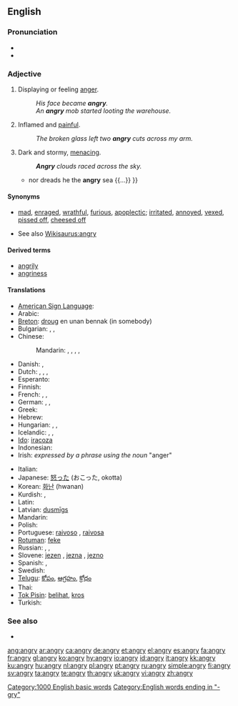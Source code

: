 ==English==

===Pronunciation===
* {{IPA|/ˈæŋ.gri/}}
* {{audio|en-us-angry.ogg|Audio (US)}}

===Adjective===
{{en-adj|angr|ier}}

# Displaying or feeling [[anger]].
#: ''His face became '''angry'''.''
#: ''An '''angry''' mob started looting the warehouse.''
# {{context|said about a wound or a rash}} Inflamed and [[painful]].
#: ''The broken glass left two '''angry''' cuts across my arm.''
# {{figurative|said about the sky or the sea}} Dark and stormy, [[menacing]].
#: '''''Angry''' clouds raced across the sky.''
#* {{quote-book|1756|[[w:Christopher Smart|Christopher Smart]]|3=[http://books.google.com/books?id=fnpYmCFiZlcC The Book of the Epodes]|chapter=Ode II|by=[[w:Horace|Horace]]
|passage={{...}} nor dreads he the '''angry''' sea {{...}} }}

====Synonyms====
* {{sense|displaying anger}} [[mad]], [[enraged]], [[wrathful]], [[furious]], [[apoplectic]]; [[irritated]], [[annoyed]], [[vexed]], [[pissed off]], [[cheesed off]]
* See also [[Wikisaurus:angry]]

====Derived terms====
* [[angrily]]
* [[angriness]]

====Translations====
{{trans-top|displaying anger}}
* [[American Sign Language]]: {{tø|ase|Claw5@NearNose-PalmBack}}
* Arabic: {{t|ar|غاضب|tr=ghāDib|sc=Arab}}
* [[Breton]]: [[droug]] en unan bennak (in somebody)
* Bulgarian: {{t+|bg|ядосан|m|sc=Cyrl}},  {{t|bg|разгневен|sc=Cyrl}},  {{t+|bg|сърдит|sc=Cyrl}}
* Chinese:
*: Mandarin: {{t-|cmn|恼怒|sc=Hani|xs=Mandarin}},  {{t-|cmn|恼怒|tr=nǎonù|sc=Hani|xs=Mandarin}},  {{t-|cmn|忿怒|tr=fènnù|sc=Hani|xs=Mandarin}},  {{t-|cmn|生氣|sc=Hani|xs=Mandarin}},  {{t-|cmn|生气|tr=shēngqì|sc=Hani|xs=Mandarin}}
* Danish: {{t-|da|vred}}, {{t-|da|sur}}
* Dutch: {{t+|nl|kwaad}}, {{t-|nl|kwade}}, {{t+|nl|boos}}, {{t-|nl|boze}}
* Esperanto: {{t-|eo|kolera|xs=Esperanto}}
* Finnish: {{t+|fi|vihainen}}
* French: {{t+|fr|fâché|m}}, {{t+|fr|fâchée|f}}, {{t-|fr|en colère}}
* German: {{t-|de|ärgerlich}},  {{t+|de|zornig}},  {{t+|de|böse}}
* Greek: {{t+|el|θυμωμένος|m|tr=thimoménos|sc=Grek}}
* Hebrew: {{he-translation|סר|sar}}
* Hungarian: {{t+|hu|haragos}}, {{t+|hu|dühös}}, {{t+|hu|mérges}}
* Icelandic: {{t+|is|reiður|m}}, {{t+|is|reið|f}}, {{t+|is|reitt|n}}
* [[Ido]]: [[iracoza]]
* Indonesian: {{t-|id|marah|xs=Indonesian}}
* Irish: ''expressed by a phrase using the noun'' {{t-|ga|fearg|f|xs=Irish}} "anger"
{{trans-mid}}
* Italian: {{t+|it|arrabbiato}}
* Japanese: [[怒る|怒った]] (おこった, okotta)
* Korean: [[화난]] (hwanan)
* Kurdish: {{t|ku|توڕه‌|tr=ture|sc=ku-Arab}}, {{t|ku|زیز|tr=ziz|sc=ku-Arab}}
* Latin: {{t-|la|iratus}}
* Latvian: [[dusmīgs]]
* Mandarin: {{t-|cmn|惱怒|sc=Hani|xs=Mandarin}}
* Polish: {{t+|pl|zły}}
* Portuguese: [[raivoso]] {{m}}, [[raivosa]] {{f}}
* [[Rotuman]]: [[feke]]
* Russian: {{t|ru|сердитый|tr=serdítyj|sc=Cyrl}}, {{t+|ru|злой|tr=zloj|sc=Cyrl}}, {{t|ru|разгневанный|tr=razgnévannyj|sc=Cyrl}}
* Slovene: [[jezen]] {{m}}, [[jezna]] {{f}}, [[jezno]] {{n}}
* Spanish: {{t-|es|enojado}}, {{t-|es|enfadado}}
* Swedish: {{t+|sv|arg}}
* [[Telugu]]: [[కోపం]], [[ఆగ్రహం]], [[క్రోధం]]
* Thai: {{t|th|โกรธ|sc=Thai|xs=Thai}}
* [[Tok Pisin]]: [[belihat]], [[kros]]
* Turkish: {{t+|tr|kızgın}}
{{trans-bottom}}

===See also===
* {{pedialite|Anger}}

[[Category:1000 English basic words]]
[[Category:English words ending in "-gry"]]

[[ang:angry]]
[[ar:angry]]
[[ca:angry]]
[[de:angry]]
[[et:angry]]
[[el:angry]]
[[es:angry]]
[[fa:angry]]
[[fr:angry]]
[[gl:angry]]
[[ko:angry]]
[[hy:angry]]
[[io:angry]]
[[id:angry]]
[[it:angry]]
[[kk:angry]]
[[ku:angry]]
[[hu:angry]]
[[nl:angry]]
[[pl:angry]]
[[pt:angry]]
[[ru:angry]]
[[simple:angry]]
[[fi:angry]]
[[sv:angry]]
[[ta:angry]]
[[te:angry]]
[[th:angry]]
[[uk:angry]]
[[vi:angry]]
[[zh:angry]]